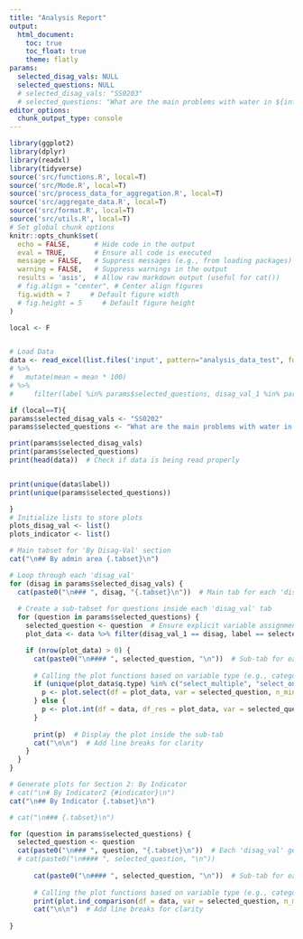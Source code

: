 ```yaml
---
title: "Analysis Report"
output:
  html_document:
    toc: true
    toc_float: true
    theme: flatly
params:
  selected_disag_vals: NULL
  selected_questions: NULL
  # selected_disag_vals: "SS0203"
  # selected_questions: "What are the main problems with water in ${info_settlement_final}?"
editor_options:
  chunk_output_type: console
---
```


```r
library(ggplot2)
library(dplyr)
library(readxl)
library(tidyverse)
source('src/functions.R', local=T)
source('src/Mode.R', local=T)
source('src/process_data_for_aggregation.R', local=T)
source('src/aggregate_data.R', local=T)
source('src/format.R', local=T)
source('src/utils.R', local=T)
# Set global chunk options
knitr::opts_chunk$set(
  echo = FALSE,      # Hide code in the output
  eval = TRUE,       # Ensure all code is executed
  message = FALSE,   # Suppress messages (e.g., from loading packages)
  warning = FALSE,   # Suppress warnings in the output
  results = 'asis',  # Allow raw markdown output (useful for cat())
  # fig.align = "center", # Center align figures
  fig.width = 7     # Default figure width
  # fig.height = 5     # Default figure height
)

local <- F


# Load Data
data <- read_excel(list.files('input', pattern="analysis_data_test", full.names = TRUE)) 
# %>% 
#   mutate(mean = mean * 100) 
# %>% 
#     filter(label %in% params$selected_questions, disag_val_1 %in% params$selected_disag_vals)

if (local==T){
params$selected_disag_vals <- "SS0202"
params$selected_questions <- "What are the main problems with water in ${info_settlement_final}?"

print(params$selected_disag_vals)
print(params$selected_questions)
print(head(data))  # Check if data is being read properly


print(unique(data$label))
print(unique(params$selected_questions))

}
# Initialize lists to store plots
plots_disag_val <- list()
plots_indicator <- list()
```

```r
# Main tabset for 'By Disag-Val' section
cat("\n## By admin area {.tabset}\n")

# Loop through each 'disag_val'
for (disag in params$selected_disag_vals) {
  cat(paste0("\n### ", disag, "{.tabset}\n"))  # Main tab for each 'disag_val'
  
  # Create a sub-tabset for questions inside each 'disag_val' tab
  for (question in params$selected_questions) {
    selected_question <- question  # Ensure explicit variable assignment
    plot_data <- data %>% filter(disag_val_1 == disag, label == selected_question)

    if (nrow(plot_data) > 0) {
      cat(paste0("\n#### ", selected_question, "\n"))  # Sub-tab for each question under this 'disag_val'
      
      # Calling the plot functions based on variable type (e.g., categorical or numerical)
      if (unique(plot_data$q.type) %in% c("select_multiple", "select_one")) {
        p <- plot.select(df = plot_data, var = selected_question, n_min=100)
      } else {
        p <- plot.int(df = data, df_res = plot_data, var = selected_question, )
      }
      
      print(p)  # Display the plot inside the sub-tab
      cat("\n\n")  # Add line breaks for clarity
    }
  }
}
```



```r
# Generate plots for Section 2: By Indicator
# cat("\n# By Indicator2 {#indicator}\n")
cat("\n## By Indicator {.tabset}\n")

# cat("\n### {.tabset}\n")

for (question in params$selected_questions) {
  selected_question <- question
  cat(paste0("\n### ", question, "{.tabset}\n"))  # Each 'disag_val' gets its own tab
  # cat(paste0("\n#### ", selected_question, "\n"))
  
      cat(paste0("\n#### ", selected_question, "\n"))  # Sub-tab for each question under this 'disag_val'
      
      # Calling the plot functions based on variable type (e.g., categorical or numerical)
      print(plot.ind_comparison(df = data, var = selected_question, n_min=3))
      cat("\n\n")  # Add line breaks for clarity
  
}

```




